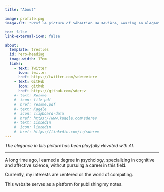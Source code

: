 ```yaml
---
title: "About"

image: profile.png
image-alt: "Profile picture of Sébastien De Revière, wearing an elegant outfit generated with Stable Diffusion and Dreambooth."

toc: false
link-external-icon: false

about:
  template: trestles
  id: hero-heading
  image-width: 17em
  links:
    - text: Twitter
      icon: twitter
      href: https://twitter.com/sdereviere
    - text: GitHub
      icon: github
      href: https://github.com/sderev
    #- text: Resume
    #  icon: file-pdf
    #  href: resume.pdf
    #- text: Kaggle
    #  icon: clipboard-data
    #  href: https://www.kaggle.com/sderev
    #- text: LinkedIn
    #  icon: linkedin
    #  href: https://linkedin.com/in/sderev
---
```

*The elegance in this picture has been playfully elevated with AI.*

___
A long time ago, I earned a degree in psychology, specializing in cognitive and affective science, without pursuing a career in this field.

Currently, my interests are centered on the world of computing.

This website serves as a platform for publishing my notes.
